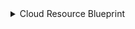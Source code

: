 <details>

<summary>Cloud Resource Blueprint</summary>

```json showLineNumbers
{
    "identifier": "gcpCloudResource",
    "title": "Cloud Resource",
    "icon": "GoogleCloud",
    "schema": {
      "properties": {
        "type": {
          "icon": "Service",
          "title": "Type",
          "type": "string"
        },
        "location": {
          "icon": "Home",
          "title": "Location",
          "type": "string"
        }
      },
      "required": []
    },
    "mirrorProperties": {},
    "calculationProperties": {},
    "aggregationProperties": {},
    "relations": {
      "project": {
        "target": "gcpProject",
        "title": "Project",
        "required": false,
        "many": false
      }
    }
  }
```

</details>

